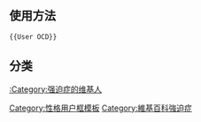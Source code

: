 {{Userbox
  |border-c = #c0c090
  |border-s = 1
  |id-c     = #f78b29
  |id-s     = 12
  |id-fc    = #000000
  |info-c   = #f8eaba
  |info-s   = 10
  |info-fc  = #000000
  |id       = [[File:OCD handwash.jpg|45px]]
  |info     = 這個用戶是一位'''[[强迫症]]'''患者。
}}
<includeonly>[[Category:强迫症的维基人|{{PAGENAME}}]]</includeonly><noinclude>
{{brClear}}
== 使用方法 ==
<pre>{{User OCD}}</pre>
== 分类 ==
[[:Category:强迫症的维基人]]
[[Category:性格用户框模板]]
[[Category:維基百科強迫症]]
</noinclude>